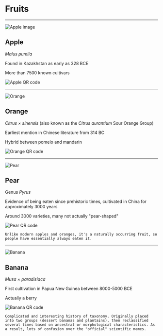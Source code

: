 
# Fruits

---


![Apple image](assets/fruits/apple.jpg)

## Apple

_Malus pumila_

Found in Kazakhstan as early as 328 BCE

More than 7500 known cultivars

<img className="qrcode" alt="Apple QR code" src="assets/qrcodes/fruits/apple.png" />

---


![Orange](assets/fruits/orange.jpg)

## Orange

_Citrus × sinensis_ (also known as the _Citrus aurantium_ Sour Orange Group)

Earliest mention in Chinese literature from 314 BC

Hybrid between pomelo and mandarin

<img className="qrcode" alt="Orange QR code" src="assets/qrcodes/fruits/orange.png" />

---


![Pear](assets/fruits/pear.jpg)

## Pear

Genus _Pyrus_

Evidence of being eaten since prehistoric times, cultivated in China for approximately 3000 years

Around 3000 varieties, many not actually "pear-shaped"

<img className="qrcode" alt="Pear QR code" src="assets/qrcodes/fruits/pear.png" />

```notes
Unlike modern apples and oranges, it's a naturally occurring fruit, so people have essentially always eaten it.
```

---


![Banana](assets/fruits/bananas.jpg)

## Banana

_Musa × paradisiaca_

First cultivation in Papua New Guinea between 8000-5000 BCE

Actually a berry

<img className="qrcode" alt="Banana QR code" src="assets/qrcodes/fruits/banana.png" />

```notes
Complicated and interesting history of taxonomy. Originally placed into two groups (dessert bananas and plantains), then reclassified several times based on ancestral or morphological characteristics. As a result, lots of confusion over the "official" scientific names.
```

